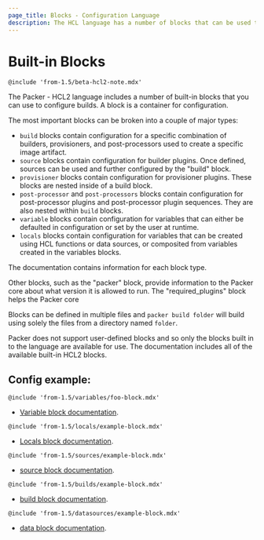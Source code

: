 ```yaml
---
page_title: Blocks - Configuration Language
description: The HCL language has a number of blocks that can be used to configure builds.
---
```


# Built-in Blocks

`@include 'from-1.5/beta-hcl2-note.mdx'`

The Packer - HCL2 language includes a number of built-in blocks that you can
use to configure builds. A block is a container for configuration.

The most important blocks can be broken into a couple of major types:

- `build` blocks contain configuration for a specific combination of builders,
  provisioners, and post-processors used to create a specific image artifact.
- `source` blocks contain configuration for builder plugins. Once defined,
  sources can be used and further configured by the "build" block.
- `provisioner` blocks contain configuration for provisioner plugins. These
  blocks are nested inside of a build block.
- `post-processor` and `post-processors` blocks contain configuration for
  post-processor plugins and post-processor plugin sequences. They are also
  nested within `build` blocks.
- `variable` blocks contain configuration for variables that can either be
  defaulted in configuration or set by the user at runtime.
- `locals` blocks contain configuration for variables that can be created using
  HCL functions or data sources, or composited from variables created in the
  variables blocks.

The documentation contains information for each block type.

Other blocks, such as the "packer" block, provide information to the Packer core
about what version it is allowed to run. The "required_plugins" block helps the
Packer core

Blocks can be defined in multiple files and `packer build folder` will build
using solely the files from a directory named `folder`.

Packer does not support user-defined blocks and so only the blocks built in to
the language are available for use. The documentation includes all of the available built-in HCL2 blocks.

## Config example:

`@include 'from-1.5/variables/foo-block.mdx'`

- [Variable block documentation](/docs/templates/hcl_templates/blocks/variable).

`@include 'from-1.5/locals/example-block.mdx'`

- [Locals block documentation](/docs/templates/hcl_templates/blocks/locals).

`@include 'from-1.5/sources/example-block.mdx'`

- [source block documentation](/docs/templates/hcl_templates/blocks/source).

`@include 'from-1.5/builds/example-block.mdx'`

- [build block documentation](/docs/templates/hcl_templates/blocks/build).

`@include 'from-1.5/datasources/example-block.mdx'`

- [data block documentation](/docs/templates/hcl_templates/blocks/data).
